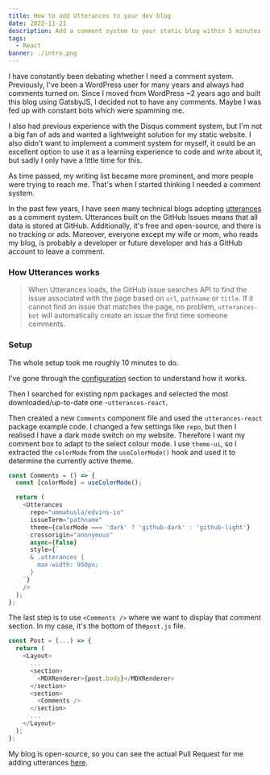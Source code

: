 ```yaml
---
title: How to add Utterances to your dev blog
date: 2022-11-21
description: Add a comment system to your static blog within 5 minutes.
tags:
  - React
banner: ./intro.png
---
```


I have constantly been debating whether I need a comment system. Previously, I've been a WordPress user for many years and always had comments turned on. Since I moved from WordPress ~2 years ago and built this blog using GatsbyJS, I decided not to have any comments. Maybe I was fed up with constant bots which were spamming me.

I also had previous experience with the Disqus comment system, but I'm not a big fan of ads and wanted a lightweight solution for my static website. I also didn't want to implement a comment system for myself, it could be an excellent option to use it as a learning experience to code and write about it, but sadly I only have a little time for this.

As time passed, my writing list became more prominent, and more people were trying to reach me. That's when I started thinking I needed a comment system.

In the past few years, I have seen many technical blogs adopting [utterances](https://utteranc.es/) as a comment system. Utterances built on the GitHub Issues means that all data is stored at GitHub. Additionally, it's free and open-source, and there is no tracking or ads. Moreover, everyone except my wife or mom, who reads my blog, is probably a developer or future developer and has a GitHub account to leave a comment.

### How Utterances works

> When Utterances loads, the GitHub issue searches API to find the issue associated with the page based on `url`, `pathname` or `title`. If it cannot find an issue that matches the page, no problem, `utterances-bot` will automatically create an issue the first time someone comments.

### Setup

The whole setup took me roughly 10 minutes to do.

I've gone through the [configuration](https://utteranc.es/) section to understand how it works.

Then I searched for existing npm packages and selected the most downloaded/up-to-date one -`utterances-react`.

Then created a new `Comments` component file and used the `utterances-react` package example code. I changed a few settings like `repo`, but then I realised I have a dark mode switch on my website. Therefore I want my comment box to adapt to the select colour mode. I use `theme-ui`, so I extracted the `colorMode` from the `useColorMode()` hook and used it to determine the currently active theme.

```jsx:title=comments.js {2,5-16}
const Comments = () => {
  const [colorMode] = useColorMode();

  return (
    <Utterances
      repo="ummahusla/edvins-io"
      issueTerm="pathname"
      theme={colorMode === 'dark' ? 'github-dark' : 'github-light'}
      crossorigin="anonymous"
      async={false}
      style={`
      & .utterances {
        max-width: 950px;
      }
    `}
    />
  );
};
```

The last step is to use `<Comments />` where we want to display that comment section. In my case, it's the bottom of the`post.js` file.

```jsx:title=post.js {9}
const Post = (...) => {
  return (
    <Layout>
      ...
      <section>
        <MDXRenderer>{post.body}</MDXRenderer>
      </section>
      <section>
        <Comments />
      </section>
      ...
    </Layout>
  );
};
```

My blog is open-source, so you can see the actual Pull Request for me adding utterances [here](https://github.com/ummahusla/edvins-io/pull/25/files).
